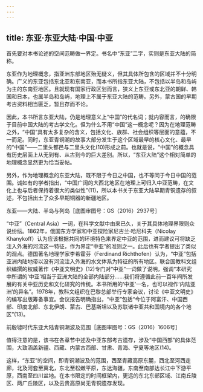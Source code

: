 ```yaml
---
---
---
```

title: 东亚·东亚大陆·中国·中亚
---




首先要对本书论述的空间范畴做一界定。书名中“东亚”二字，实则是东亚大陆的简称。

东亚作为地理概念，指亚洲东部地区殆无疑义，但其具体所包含的区域并不十分明确。广义的东亚包括东北亚和东南亚，而本书所指东亚大陆，不包括以半岛和岛屿为主的东南亚地区。且就现有国家行政区划而言，狭义上东亚或东北亚的朝鲜、韩国和日本，也属半岛和岛屿，地理上不属于东亚大陆的范畴。另外，蒙古国的早期考古资料相当匮乏，暂且存而不论。

因此，本书所言东亚大陆，仍是地理意义上“中国”的代名词；就内容而言，的确限于目前中国大陆的考古学文化。但为什么不用“中国”这一概念呢？因为在地理范畴之外，“中国”具有太多复杂的含义，包括文化、族群、社会组织等层面的意蕴，不一而足。同时，东亚青铜潮的故事大部分发生于这个区域最早的核心文化、最早的“中国”——二里头都邑与二里头文化(10)形成之前。也就是说，“中国”的概念具有历史层面上从无到有、从古到今的巨大差别。所以，“东亚大陆”这个相对简单的地理概念显然更为恰当妥帖。

另外，作为地理概念的东亚大陆，既不限于今日之中国，也不等同于今日中国的范围。诚如有的学者指出，“中国广阔的大西北地区在地理上可归入中亚范畴，在文化上也与后者保持着很大的类似性”(11)，所以本书关于东亚大陆早期青铜遗存的叙述，不包括出土了众多早期铜器的新疆地区。

东亚——大陆、半岛与列岛［底图审图号：GS（2016）2937号］



“中亚”（Central Asia）一词，在科学文献中由来已久，关于其具体地理界限则众说纷纭。1862年，俄国东方学家和中亚探险家尼古兰·哈尼科夫（Nicolay Khanykoff）认为应该根据共同的环境特色来界定中亚的范围，进而建议可将缺乏注入外海的河流这一特征，作为界定“中亚”的准则之一。此后也有学者提出了类似的观点。德国著名地理学家李希霍芬（Ferdinand Richthofen）认为，“中亚”包括亚洲内陆地带以没有河流注入外海的水文体系为特征的所有地区。联合国教科文组织编撰的权威著作《中亚文明史》(12)专门对“中亚”一词做了说明，强调“本研究中所谓的‘中亚’相当于亚洲大陆的全部内陆部分……我们将遵循此前一百年间所发展的有关中亚历史和文化研究的传统。本书所用的‘中亚’一名，也可以视作‘内陆亚洲’的异名”。1978年，教科文组织在巴黎总部举行专家会议，讨论《中亚文明史》的编写出版筹备事宜。会议报告明确指出，“中亚”包括“今位于阿富汗、中国西部、印度北部、东北伊朗、蒙古、巴基斯坦以及苏联诸中亚共和国境内的各个地区”(13)。

前殷墟时代东亚大陆青铜潮波及范围［底图审图号：GS（2016）1606号］



值得注意的是，该书在各章节中述及中亚东部考古遗存，涉及“中国西部”的具体范围，大致涵盖新疆、西藏、内蒙古西部、甘肃、青海、宁夏等地区(14)。

这样，“东亚”的空间，即青铜潮波及的范围，西至青藏高原东麓，西北至河西走廊，北及河套至冀北，东北至松嫩平原，东达海疆，东南至南部达长江中下游平原，西南至四川盆地。在本书限定的时间框架内，更远的东北东部区域、江南丘陵区、两广丘陵区，以及云贵高原尚无青铜遗存发现。